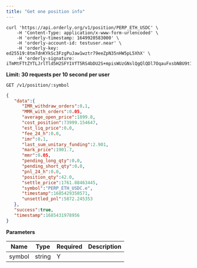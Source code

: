 ```yaml
---
title: "Get one position info"
---
```


<RequestExample>

```shell
curl 'https://api.orderly.org/v1/position/PERP_ETH_USDC' \
    -H 'Content-Type: application/x-www-form-urlencoded' \
    -H 'orderly-timestamp: 1649920583000' \
    -H 'orderly-account-id: testuser.near' \
    -H 'orderly-key: ed25519:8tm7dnKYkSc3FzgPuJaw1wztr79eeZpN35nHW5pL5XhX' \
    -H 'orderly-signature: iTmMtFTtZYTLJrlTld5H2SFY1VfT5RS4bDU2S+mpisWUzGNslQgQlQDl7OqauFxsbNBU9t1T/azLpOWmu8hiBQ=='
```
</RequestExample>

**Limit: 30 requests per 10 second per user**

`GET /v1/position/:symbol`

<ResponseExample>

```json
{
   "data":{
      "IMR_withdraw_orders":0.1,
      "MMR_with_orders":0.05,
      "average_open_price":1899.8,
      "cost_position":73999.154647,
      "est_liq_price":0.0,
      "fee_24_h":0.0,
      "imr":0.1,
      "last_sum_unitary_funding":2.901,
      "mark_price":1901.7,
      "mmr":0.05,
      "pending_long_qty":0.0,
      "pending_short_qty":0.0,
      "pnl_24_h":0.0,
      "position_qty":42.0,
      "settle_price":1761.88463445,
      "symbol":"PERP_ETH_USDC.e",
      "timestamp":1685429350571,
      "unsettled_pnl":5872.245353
   },
   "success":true,
   "timestamp":1685431978956
}
```
</ResponseExample>

**Parameters**

| Name      | Type      | Required      | Description                                             |
| --------- | --------- | ------------- | ------------------------------------------------------- |
| symbol    | string    | Y             |                                                         |


